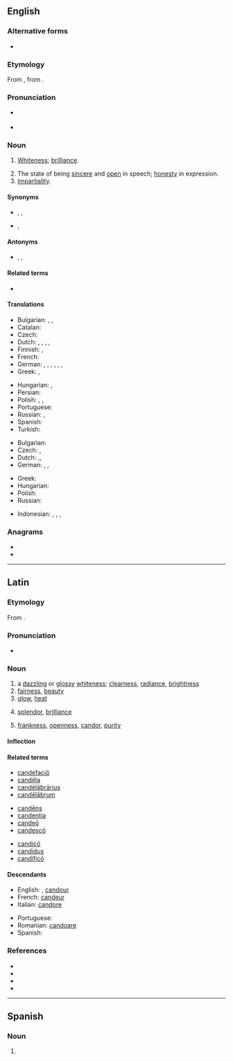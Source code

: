 ==English==
{{was wotd|2008|March|12}}

===Alternative forms===
* {{l|en|candour}} {{qualifier|British and Canadian}}

===Etymology===
From {{etyl|la|en}} {{m|la|candor||brightness, whiteness}}, from {{m|la|candeō||I shine}}.

===Pronunciation===
* {{a|UK}} {{IPA|/ˈkæn.də(ɹ)/|lang=en}}
* {{a|US}} {{IPA|/ˈkæn.dɚ/|lang=en}}

===Noun===
{{en-noun|-|s}} {{tcx|American spelling|lang=en}}

# {{lb|en|obsolete}} [[whiteness|Whiteness]]; [[brilliance]]. <!--does this occur with the US spelling?-->
# The state of being [[sincere]] and [[open]] in speech; [[honesty]] in expression.
# [[impartiality|Impartiality]].

====Synonyms====
* {{sense|sincere and open in speech}} {{l|en|honesty}}, {{l|en|sincerity}}, {{l|en|parrhesia}}
* {{sense|impartiality}} {{l|en|fairness}}, {{l|en|impartiality}}

====Antonyms====
* {{sense|sincere and open in speech}} {{l|en|deception}}, {{l|en|fraud}}, {{l|en|lie}}

====Related terms====
* {{l|en|candid}}

====Translations====
{{trans-top|sincere and open in speech, honesty in expression}}
* Bulgarian: {{t+|bg|искреност|f}}, {{t+|bg|честност|f}}, {{t+|bg|откровеност|f}}
* Catalan: {{t|ca|candor|m|f}}
* Czech: {{t|cs|upřímnost|f}}
* Dutch: {{t+|nl|openheid}}, {{t+|nl|openhartigheid}}, {{t+|nl|eerlijkheid}}, {{t+|nl|oprechtheid}}, {{t|nl|onbevangenheid}}
* Finnish: {{t+|fi|vilpittömyys}}, {{t+|fi|suoruus}}
* French: {{t+|fr|candeur|f}}
* German: {{t+|de|Aufrichtigkeit|f}}, {{t+|de|Freimut|m}}, {{t+|de|Redlichkeit|f}}, {{t+|de|Ehrlichkeit|f}}, {{t+|de|Offenheit|f}}, {{t|de|Freimütigkeit|f}}, {{t|de|Offenherzigkeit|f}}
* Greek: {{t+|el|ειλικρίνεια|f|sc=Grek}}, {{t+|el|ευθύτητα|f|sc=Grek}}
{{trans-mid}}
* Hungarian: {{t+|hu|nyíltság}}, {{t+|hu|őszinteség}}
* Persian: {{t+|fa|خلوص|tr=xolus|sc=fa-Arab}}
* Polish: {{t+|pl|szczerość|f}}, {{t|pl|otwartość|f}}, {{t+|pl|uczciwość|f}}
* Portuguese: {{t+|pt|franqueza|f}}
* Russian: {{t+|ru|прямота́|f}}, {{t+|ru|че́стность|f}}
* Spanish: {{t|es|candor}}
* Turkish: {{t+|tr|içtenlik}}
{{trans-bottom}}

{{trans-top|impartiality}}
* Bulgarian: {{t|bg|безпристрастност|f}}
* Czech: {{t|cs|nestrannost|f}}, {{t|cs|bezpředsudkovost|f}}
* Dutch: {{t+|nl|openheid}},{{t|nl|onpartijdigheid}},
* German: {{t+|de|Offenheit|f}}, {{t|de|Unparteilichkeit|f}}, {{t+|de|Neutralität|f}}
{{trans-mid}}
* Greek: {{t+|el|αμεροληψία|f|sc=Grek}}
* Hungarian: {{t+|hu|elfogulatlanság}}
* Polish: {{t+|pl|bezstronność|f}}
* Russian: {{t+|ru|беспристрастность|f}}
{{trans-bottom}}

{{checktrans-top}}
* Indonesian: {{t-check|id|terus terang}}, {{t-check|id|jujur}}, {{t-check|id|tulus}}, {{t-check|id|tulus hati}}
{{trans-mid}}
{{trans-bottom}}

===Anagrams===
* {{l|en|Conrad}}
* {{l|en|dacron}}

----

==Latin==

===Etymology===
From {{m|la|candeō||shine, glitter; glow}}.

===Pronunciation===
* {{la-IPA|candor}}

===Noun===
{{la-noun|candor|candōris|m|third}}

# a [[dazzling]] or [[glossy]] [[whiteness]]; [[clearness]], [[radiance]], [[brightness]]
# [[fairness]], [[beauty]]
# [[glow]], [[heat]]
# {{lb|la|of speech}} [[splendor]], [[brilliance]]
# {{lb|la|of mind or character}} [[frankness]], [[openness]], [[candor#English|candor]], [[purity]]

====Inflection====
{{la-decl-3rd|candor}}

====Related terms====
{{top3}}
* [[candefacio|candefaciō]]
* [[candela|candēla]]
* [[candelabrarius|candēlābrārius]]
* [[candelabrum#Latin|candēlābrum]]
{{mid3}}
* [[candens|candēns]]
* [[candentia]]
* [[candeo|candeō]]
* [[candesco|candescō]]
{{mid3}}
* [[candico|candicō]]
* [[candidus]]
* [[candifico|candificō]]
{{bottom}}

====Descendants====
{{top2}}
* English: {{l|en|candor}}, [[candour]]
* French: [[candeur]]
* Italian: [[candore]]
{{mid2}}
* Portuguese: {{l|pt|candor}}
* Romanian: [[candoare]]
* Spanish: {{l|es|candor}}
{{bottom}}

===References===
* {{R:L&S}}
* {{R:Elementary Lewis}}
* {{R:du Cange}}
* {{R:Gaffiot}}

----

==Spanish==

===Noun===
{{es-noun|m|es}}

# {{l|en|candor}}